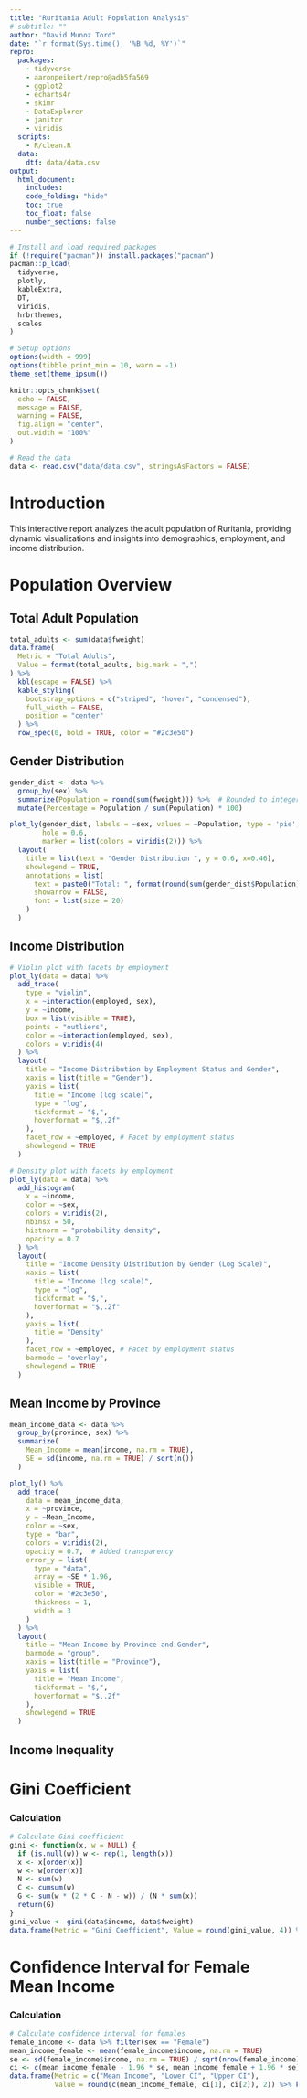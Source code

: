```yaml
---
title: "Ruritania Adult Population Analysis"
# subtitle: ""
author: "David Munoz Tord"
date: "`r format(Sys.time(), '%B %d, %Y')`"
repro:
  packages:
    - tidyverse
    - aaronpeikert/repro@adb5fa569
    - ggplot2
    - echarts4r
    - skimr
    - DataExplorer
    - janitor
    - viridis
  scripts:
    - R/clean.R
  data:
    dtf: data/data.csv
output:
  html_document:
    includes:
    code_folding: "hide"
    toc: true
    toc_float: false
    number_sections: false
---
```


```r
# Install and load required packages
if (!require("pacman")) install.packages("pacman")
pacman::p_load(
  tidyverse,
  plotly,
  kableExtra,
  DT,
  viridis,
  hrbrthemes,
  scales
)

# Setup options
options(width = 999)
options(tibble.print_min = 10, warn = -1)
theme_set(theme_ipsum())

knitr::opts_chunk$set(
  echo = FALSE,
  message = FALSE,
  warning = FALSE,
  fig.align = "center",
  out.width = "100%"
)

# Read the data
data <- read.csv("data/data.csv", stringsAsFactors = FALSE)
```

# Introduction

This interactive report analyzes the adult population of Ruritania, providing dynamic visualizations and insights into demographics, employment, and income distribution.

# Population Overview

## Total Adult Population
```r
total_adults <- sum(data$fweight)
data.frame(
  Metric = "Total Adults", 
  Value = format(total_adults, big.mark = ",")
) %>%
  kbl(escape = FALSE) %>%
  kable_styling(
    bootstrap_options = c("striped", "hover", "condensed"),
    full_width = FALSE,
    position = "center"
  ) %>%
  row_spec(0, bold = TRUE, color = "#2c3e50")
```

## Gender Distribution
```r
gender_dist <- data %>%
  group_by(sex) %>%
  summarize(Population = round(sum(fweight))) %>%  # Rounded to integers
  mutate(Percentage = Population / sum(Population) * 100)

plot_ly(gender_dist, labels = ~sex, values = ~Population, type = 'pie',
        hole = 0.6,
        marker = list(colors = viridis(2))) %>%
  layout(
    title = list(text = "Gender Distribution ", y = 0.6, x=0.46),
    showlegend = TRUE,
    annotations = list(
      text = paste0("Total: ", format(round(sum(gender_dist$Population)), big.mark = ",")),
      showarrow = FALSE,
      font = list(size = 20)
    )
  )
```



## Income Distribution
```r

# Violin plot with facets by employment
plot_ly(data = data) %>%
  add_trace(
    type = "violin",
    x = ~interaction(employed, sex),
    y = ~income,
    box = list(visible = TRUE),
    points = "outliers",
    color = ~interaction(employed, sex),
    colors = viridis(4)
  ) %>%
  layout(
    title = "Income Distribution by Employment Status and Gender",
    xaxis = list(title = "Gender"),
    yaxis = list(
      title = "Income (log scale)",
      type = "log",
      tickformat = "$,",
      hoverformat = "$,.2f"
    ),
    facet_row = ~employed, # Facet by employment status
    showlegend = TRUE
  )

# Density plot with facets by employment
plot_ly(data = data) %>%
  add_histogram(
    x = ~income,
    color = ~sex,
    colors = viridis(2),
    nbinsx = 50,
    histnorm = "probability density",
    opacity = 0.7
  ) %>%
  layout(
    title = "Income Density Distribution by Gender (Log Scale)",
    xaxis = list(
      title = "Income (log scale)",
      type = "log",
      tickformat = "$,",
      hoverformat = "$,.2f"
    ),
    yaxis = list(
      title = "Density"
    ),
    facet_row = ~employed, # Facet by employment status
    barmode = "overlay",
    showlegend = TRUE
  )

```

## Mean Income by Province
```r
mean_income_data <- data %>%
  group_by(province, sex) %>%
  summarize(
    Mean_Income = mean(income, na.rm = TRUE),
    SE = sd(income, na.rm = TRUE) / sqrt(n())
  )

plot_ly() %>%
  add_trace(
    data = mean_income_data,
    x = ~province,
    y = ~Mean_Income,
    color = ~sex,
    type = "bar",
    colors = viridis(2),
    opacity = 0.7,  # Added transparency
    error_y = list(
      type = "data",
      array = ~SE * 1.96,
      visible = TRUE,
      color = "#2c3e50",
      thickness = 1,
      width = 3
    )
  ) %>%
  layout(
    title = "Mean Income by Province and Gender",
    barmode = "group",
    xaxis = list(title = "Province"),
    yaxis = list(
      title = "Mean Income",
      tickformat = "$,",
      hoverformat = "$,.2f"
    ),
    showlegend = TRUE
  )
``` 

## Income Inequality

# Gini Coefficient
### Calculation
```r
# Calculate Gini coefficient
gini <- function(x, w = NULL) {
  if (is.null(w)) w <- rep(1, length(x))
  x <- x[order(x)]
  w <- w[order(x)]
  N <- sum(w)
  C <- cumsum(w)
  G <- sum(w * (2 * C - N - w)) / (N * sum(x))
  return(G)
}
gini_value <- gini(data$income, data$fweight)
data.frame(Metric = "Gini Coefficient", Value = round(gini_value, 4)) %>% kable()
```


# Confidence Interval for Female Mean Income
### Calculation
```r
# Calculate confidence interval for females
female_income <- data %>% filter(sex == "Female")
mean_income_female <- mean(female_income$income, na.rm = TRUE)
se <- sd(female_income$income, na.rm = TRUE) / sqrt(nrow(female_income))
ci <- c(mean_income_female - 1.96 * se, mean_income_female + 1.96 * se)
data.frame(Metric = c("Mean Income", "Lower CI", "Upper CI"), 
           Value = round(c(mean_income_female, ci[1], ci[2]), 2)) %>% kable(col.names = c("Metric", "Value"))
```